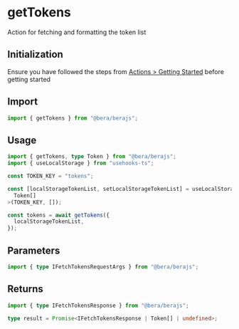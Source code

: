 # getTokens

Action for fetching and formatting the token list

## Initialization

Ensure you have followed the steps from [Actions > Getting Started](/actions/getting-started) before getting started

## Import

```ts
import { getTokens } from "@bera/berajs";
```

## Usage

```ts
import { getTokens, type Token } from "@bera/berajs";
import { useLocalStorage } from "usehooks-ts";

const TOKEN_KEY = "tokens";

const [localStorageTokenList, setLocalStorageTokenList] = useLocalStorage<
  Token[]
>(TOKEN_KEY, []);

const tokens = await getTokens({
  localStorageTokenList,
});
```

## Parameters

```ts
import { type IFetchTokensRequestArgs } from "@bera/berajs";
```

## Returns

```ts
import { type IFetchTokensResponse } from "@bera/berajs";

type result = Promise<IFetchTokensResponse | Token[] | undefined>;
```
